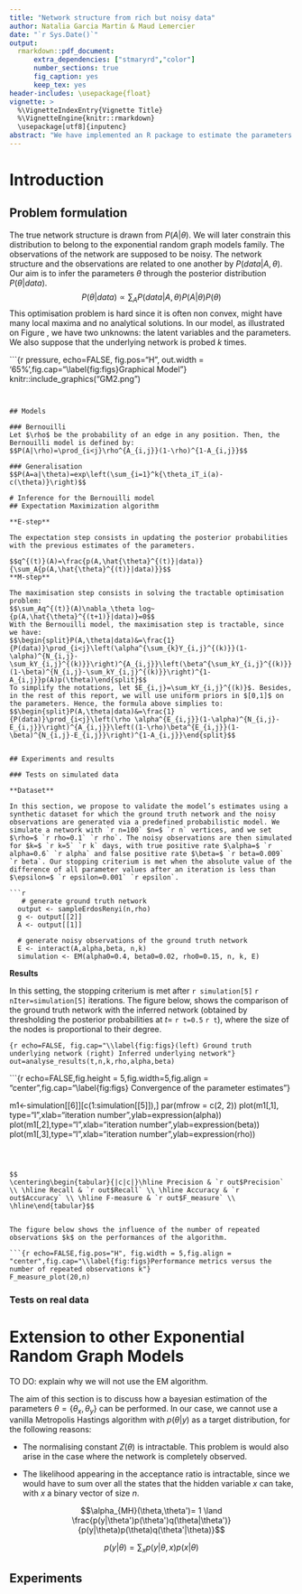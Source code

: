 ```yaml
---
title: "Network structure from rich but noisy data"
author: Natalia Garcia Martin & Maud Lemercier
date: "`r Sys.Date()`"
output: 
  rmarkdown::pdf_document:
      extra_dependencies: ["stmaryrd","color"]
      number_sections: true
      fig_caption: yes
      keep_tex: yes
header-includes: \usepackage{float}
vignette: >
  %\VignetteIndexEntry{Vignette Title}
  %\VignetteEngine{knitr::rmarkdown}
  \usepackage[utf8]{inputenc}
abstract: "We have implemented an R package to estimate the parameters of exponential random graph models (ERG models), in the case where the data consists of noisy observations of the underlying hidden structure. The first part of this report focusses on the Bernouilli (or Erdos Renyi) model, performing inference via the Expectation Maximization algorithm, while the second part explores other ERG models, for which Bayesian parameter estimation is more challenging."  
---
```

# Introduction
## Problem formulation
The true network structure is drawn from $P(A|\theta)$. We will later constrain this distribution to belong to the exponential random graph models family. The observations of the network are supposed to be noisy. The network structure and the observations are related to one another by $P(data|A,\theta)$. Our aim is to infer the parameters $\theta$ through the posterior distribution $P(\theta|data)$. $$P(\theta|data)\propto \sum_AP(data|A,\theta)P(A|\theta)P(\theta)$$ This optimisation problem is hard since it is often non convex, might have many local maxima and no analytical solutions. In our model, as illustrated on Figure \ref{fig:figs}, we have two unknowns: the latent variables and the parameters. We also suppose that the underlying network is probed $k$ times.  

```{r pressure, echo=FALSE, fig.pos="H", out.width = '65%',fig.cap="\\label{fig:figs}Graphical Model"}
knitr::include_graphics("GM2.png")

```


## Models

### Bernouilli
Let $\rho$ be the probability of an edge in any position. Then, the Bernouilli model is defined by:
$$P(A|\rho)=\prod_{i<j}\rho^{A_{i,j}}(1-\rho)^{1-A_{i,j}}$$

### Generalisation 
$$P(A=a|\theta)=exp\left(\sum_{i=1}^k{\theta_iT_i(a)-c(\theta)}\right)$$

# Inference for the Bernouilli model
## Expectation Maximization algorithm

**E-step**

The expectation step consists in updating the posterior probabilities with the previous estimates of the parameters. 

$$q^{(t)}(A)=\frac{p(A,\hat{\theta}^{(t)}|data)}{\sum_A{p(A,\hat{\theta}^{(t)}|data)}}$$
**M-step**

The maximisation step consists in solving the tractable optimisation problem: 
$$\sum_Aq^{(t)}(A)\nabla_\theta log~{p(A,\hat{\theta}^{(t+1)}|data)}=0$$
With the Bernouilli model, the maximisation step is tractable, since we have: 
$$\begin{split}P(A,\theta|data)&=\frac{1}{P(data)}\prod_{i<j}\left(\alpha^{\sum_{k}Y_{i,j}^{(k)}}(1-\alpha)^{N_{i,j}-\sum_kY_{i,j}^{(k)}}\right)^{A_{i,j}}\left(\beta^{\sum_kY_{i,j}^{(k)}}(1-\beta)^{N_{i,j}-\sum_kY_{i,j}^{(k)}}\right)^{1-A_{i,j}}p(A)p(\theta)\end{split}$$
To simplify the notations, let $E_{i,j}=\sum_kY_{i,j}^{(k)}$. Besides, in the rest of this report, we will use uniform priors in $[0,1]$ on the parameters. Hence, the formula above simplies to:
$$\begin{split}P(A,\theta|data)&=\frac{1}{P(data)}\prod_{i<j}\left(\rho \alpha^{E_{i,j}}(1-\alpha)^{N_{i,j}-E_{i,j}}\right)^{A_{i,j}}\left((1-\rho)\beta^{E_{i,j}}(1-\beta)^{N_{i,j}-E_{i,j}}\right)^{1-A_{i,j}}\end{split}$$


## Experiments and results

### Tests on simulated data

**Dataset**

In this section, we propose to validate the model’s estimates using a synthetic dataset for which the ground truth network and the noisy observations are generated via a predefined probabilistic model. We simulate a network with `r n=100` $n=$ `r n` vertices, and we set $\rho=$ `r rho=0.1` `r rho`. The noisy observations are then simulated for $k=$ `r k=5` `r k` days, with true positive rate $\alpha=$ `r alpha=0.6` `r alpha` and false positive rate $\beta=$ `r beta=0.009` `r beta`. Our stopping criterium is met when the absolute value of the difference of all parameter values after an iteration is less than $\epsilon=$ `r epsilon=0.001` `r epsilon`. 

```r
   # generate ground truth network
  output <- sampleErdosRenyi(n,rho)
  g <- output[[2]]
  A <- output[[1]]

  # generate noisy observations of the ground truth network
  E <- interact(A,alpha,beta, n,k)
  simulation <- EM(alpha0=0.4, beta0=0.02, rho0=0.15, n, k, E)
```

**Results**

In this setting, the stopping criterium is met after `r simulation[5]` `r nIter=simulation[5]` iterations. The figure below, shows the comparison of the ground truth network with the inferred network (obtained by thresholding the posterior probabilities at $t=$ `r t=0.5` `r t`), where the size of the nodes is proportional to their degree.

```{r echo=FALSE, fig.cap="\\label{fig:figs}(left) Ground truth underlying network (right) Inferred underlying network"}
  out=analyse_results(t,n,k,rho,alpha,beta)
```

```{r echo=FALSE,fig.height = 5,fig.width=5,fig.align = "center",fig.cap="\\label{fig:figs} Convergence of the parameter estimates"}

m1<-simulation[[6]][c(1:simulation[[5]]),]
par(mfrow = c(2, 2))
plot(m1[,1], type="l",xlab="iteration number",ylab=expression(alpha))
plot(m1[,2],type="l",xlab="iteration number",ylab=expression(beta))
plot(m1[,3],type="l",xlab="iteration number",ylab=expression(rho))
```



$$
\centering\begin{tabular}{|c|c|}\hline Precision & `r out$Precision` \\ \hline Recall & `r out$Recall` \\ \hline Accuracy & `r out$Accuracy` \\ \hline F-measure & `r out$F_measure` \\ \hline\end{tabular}$$


The figure below shows the influence of the number of repeated observations $k$ on the performances of the algorithm. 

```{r echo=FALSE,fig.pos="H", fig.width = 5,fig.align = "center",fig.cap="\\label{fig:figs}Performance metrics versus the number of repeated observations k"}
F_measure_plot(20,n)
```


### Tests on real data

# Extension to other Exponential Random Graph Models

TO DO: explain why we will not use the EM algorithm.

The aim of this section is to discuss how a bayesian estimation of the parameters $\theta=\{\theta_x, \theta_y\}$ can be performed. In our case, we cannot use a vanilla Metropolis Hastings algorithm with $p(\theta|y)$ as a target distribution, for the following reasons:

* The normalising constant $Z(\theta)$ is intractable. This problem is would also arise in the case where the network is completely observed. 

* The likelihood appearing in the acceptance ratio is intractable, since we would have to sum over all the states that the hidden variable $x$ can take, with $x$ a binary vector of size $n$.


$$\alpha_{MH}(\theta,\theta')= 1 \land \frac{p(y|\theta')p(\theta')q(\theta|\theta')}{p(y|\theta)p(\theta)q(\theta'|\theta)}$$

$$p(y|\theta)=\sum_xp(y|\theta,x)p(x|\theta) $$

## Experiments

